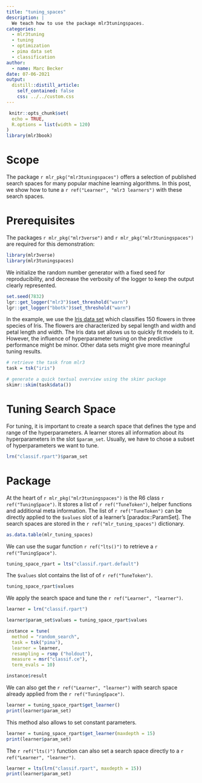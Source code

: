 ```yaml
---
title: "tuning_spaces"
description: |
  We teach how to use the package mlr3tuningspaces.
categories:
  - mlr3tuning
  - tuning
  - optimization
  - pima data set
  - classification
author:
  - name: Marc Becker
date: 07-06-2021
output:
  distill::distill_article:
    self_contained: false
    css: ../../custom.css
---
```


```r
 knitr::opts_chunk$set(
  echo = TRUE,
  R.options = list(width = 120)
)
library(mlr3book)
```

# Scope

The package `r mlr_pkg("mlr3tuningspaces")` offers a selection of published search spaces for many popular machine learning algorithms.
In this post, we show how to tune a `r ref("Learner", "mlr3 learners")` with these search spaces.

# Prerequisites

The packages `r mlr_pkg("mlr3verse")` and `r mlr_pkg("mlr3tuningspaces")` are required for this demonstration:

```r
library(mlr3verse)
library(mlr3tuningspaces)
```

We initialize the random number generator with a fixed seed for reproducibility, and decrease the verbosity of the logger to keep the output clearly represented.

```r
set.seed(7832)
lgr::get_logger("mlr3")$set_threshold("warn")
lgr::get_logger("bbotk")$set_threshold("warn")
```

In the example, we use the [Iris data set](https://mlr3.mlr-org.com/reference/mlr_tasks_iris.html) which classifies 150 flowers in three species of Iris.
The flowers are characterized by sepal length and width and petal length and width.
The Iris data set allows us to quickly fit models to it.
However, the influence of hyperparameter tuning on the predictive performance might be minor.
Other data sets might give more meaningful tuning results.

```r
# retrieve the task from mlr3
task = tsk("iris")

# generate a quick textual overview using the skimr package
skimr::skim(task$data())
```

# Tuning Search Space

For tuning, it is important to create a search space that defines the type and range of the hyperparameters.
A learner stores all information about its hyperparameters in the slot `$param_set`.
Usually, we have to chose a subset of hyperparameters we want to tune.

```r
lrn("classif.rpart")$param_set
```

# Package

At the heart of `r mlr_pkg("mlr3tuningspaces")` is the R6 class `r ref("TuningSpace")`.
It stores a list of `r ref("TuneToken")`, helper functions and additional meta information.
The list of `r ref("TuneToken")` can be directly applied to the `$values` slot of a learner's [paradox::ParamSet].
The search spaces are stored in the `r ref("mlr_tuning_spaces")` dictionary.

```r
as.data.table(mlr_tuning_spaces)
```

We can use the sugar function `r ref("lts()")` to retrieve a `r ref("TuningSpace")`.

```r
tuning_space_rpart = lts("classif.rpart.default")
```

The `$values` slot contains the list of of `r ref("TuneToken")`.

```r
tuning_space_rpart$values
```

We apply the search space and tune the `r ref("Learner", "learner")`.

```r
learner = lrn("classif.rpart")

learner$param_set$values = tuning_space_rpart$values

instance = tune(
  method = "random_search",
  task = tsk("pima"),
  learner = learner,
  resampling = rsmp ("holdout"),
  measure = msr("classif.ce"),
  term_evals = 10)

instance$result
```

We can also get the `r ref("Learner", "learner")` with search space already applied from the `r ref("TuningSpace")`.

```r
learner = tuning_space_rpart$get_learner()
print(learner$param_set)
```

This method also allows to set constant parameters.

```r
learner = tuning_space_rpart$get_learner(maxdepth = 15)
print(learner$param_set)
```

The `r ref("lts()")` function can also set a search space directly to a `r ref("Learner", "learner")`.

```r
learner = lts(lrn("classif.rpart", maxdepth = 15))
print(learner$param_set)
```
